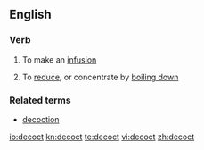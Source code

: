 ==English==

===Verb===
{{en-verb}}

# {{context|cooking}} To make an [[infusion]]
# {{context|cooking}} To [[reduce]], or concentrate by [[boil down|boiling down]]

===Related terms===
*[[decoction]]

[[io:decoct]]
[[kn:decoct]]
[[te:decoct]]
[[vi:decoct]]
[[zh:decoct]]